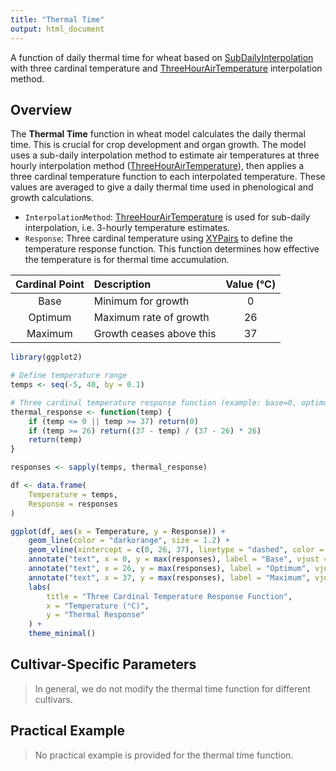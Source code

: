 ```yaml
---
title: "Thermal Time"
output: html_document
---
```


A function of daily thermal time for wheat based on [SubDailyInterpolation](/docs/Models/Functions/SubDailyInterpolation.qmd) with three cardinal temperature and [ThreeHourAirTemperature](/docs/Models/Functions/ThreeHourAirTemperature.qmd) interpolation method.

## Overview

The **Thermal Time** function in wheat model calculates the daily thermal time. This is crucial for crop development and organ growth. The model uses a sub-daily interpolation method to estimate air temperatures at three hourly interpolation method ([ThreeHourAirTemperature](/docs/Models/Functions/ThreeHourAirTemperature.qmd)), then applies a three cardinal temperature function to each interpolated temperature. These values are averaged to give a daily  thermal time used in phenological and growth calculations.


* `InterpolationMethod`: [ThreeHourAirTemperature](/docs/Models/Functions/ThreeHourAirTemperature.qmd) is used for sub-daily interpolation, i.e. 3-hourly temperature estimates.
* `Response`: Three cardinal temperature using [XYPairs](/docs/Models/Functions/XYPairs.qmd) to define the temperature response function. This function determines how effective the temperature is for thermal time accumulation.

| Cardinal Point | Description                | Value (°C) |
|:--------------:|:--------------------------|:----------:|
| Base           | Minimum for growth         | 0          |
| Optimum        | Maximum rate of growth     | 26         |
| Maximum        | Growth ceases above this   | 37         |

```r
library(ggplot2)

# Define temperature range
temps <- seq(-5, 40, by = 0.1)

# Three cardinal temperature response function (example: base=0, optimum=26, maximum=37)
thermal_response <- function(temp) {
    if (temp <= 0 || temp >= 37) return(0)
    if (temp >= 26) return((37 - temp) / (37 - 26) * 26)
    return(temp)
}

responses <- sapply(temps, thermal_response)

df <- data.frame(
    Temperature = temps,
    Response = responses
)

ggplot(df, aes(x = Temperature, y = Response)) +
    geom_line(color = "darkorange", size = 1.2) +
    geom_vline(xintercept = c(0, 26, 37), linetype = "dashed", color = "grey50") +
    annotate("text", x = 0, y = max(responses), label = "Base", vjust = -0.5, hjust = -0.1, size = 3) +
    annotate("text", x = 26, y = max(responses), label = "Optimum", vjust = -0.5, hjust = 0.5, size = 3) +
    annotate("text", x = 37, y = max(responses), label = "Maximum", vjust = -0.5, hjust = 1.1, size = 3) +
    labs(
        title = "Three Cardinal Temperature Response Function",
        x = "Temperature (°C)",
        y = "Thermal Response"
    ) +
    theme_minimal()

```

## Cultivar-Specific Parameters

> In general, we do not modify the thermal time function for different cultivars. 

## Practical Example

> No practical example is provided for the thermal time function.